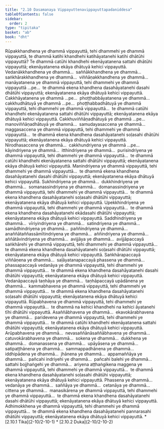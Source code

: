 ```yaml
---
title: "2.10 Dasamanaya Vippayuttenavippayuttapadaniddesa"
tableOfContents: false
sidebar:
  order: 2
type: "tipitaka"
basket: "ab"
book: "dht"
---
```



<DynamicBreadcrumb />

<Division number="353" book="dht" bookNo="31" page="65">

<Paragraph number="443" book="dht">
Rūpakkhandhena ye dhammā vippayuttā, tehi dhammehi ye dhammā vippayuttā, te dhammā katihi khandhehi katihāyatanehi katihi dhātūhi vippayuttā? Te dhammā catūhi khandhehi ekenāyatanena sattahi dhātūhi vippayuttā; ekenāyatanena ekāya dhātuyā kehici vippayuttā.


</Paragraph>

</Division>
<Division number="354" book="dht" bookNo="31" page="65">

<Paragraph number="444" book="dht">
Vedanākkhandhena ye dhammā…  saññākkhandhena ye dhammā…  saṅkhārakkhandhena ye dhammā…  viññāṇakkhandhena ye dhammā…  manāyatanena ye dhammā vippayuttā, tehi dhammehi ye dhammā vippayuttā …pe…  te dhammā ekena khandhena dasahāyatanehi dasahi dhātūhi vippayuttā; ekenāyatanena ekāya dhātuyā kehici vippayuttā.


</Paragraph>

</Division>
<Division number="355" book="dht" bookNo="31" page="65">

<Paragraph number="445" book="dht">
Cakkhāyatanena ye dhammā …pe…  phoṭṭhabbāyatanena ye dhammā…  cakkhudhātuyā ye dhammā …pe…  phoṭṭhabbadhātuyā ye dhammā vippayuttā, tehi dhammehi ye dhammā vippayuttā…  te dhammā catūhi khandhehi ekenāyatanena sattahi dhātūhi vippayuttā; ekenāyatanena ekāya dhātuyā kehici vippayuttā.


</Paragraph>

</Division>
<Division number="356" book="dht" bookNo="31" page="65">

<Paragraph number="446" book="dht">
Cakkhuviññāṇadhātuyā ye dhammā …pe…  manoviññāṇadhātuyā ye dhammā…  samudayasaccena ye dhammā…  maggasaccena ye dhammā vippayuttā, tehi dhammehi ye dhammā vippayuttā…  te dhammā ekena khandhena dasahāyatanehi soḷasahi dhātūhi vippayuttā; ekenāyatanena ekāya dhātuyā kehici vippayuttā.


</Paragraph>

</Division>
<Division number="357" book="dht" bookNo="31" page="65">

<Paragraph number="447" book="dht">
Nirodhasaccena ye dhammā…  cakkhundriyena ye dhammā …pe…  kāyindriyena ye dhammā…  itthindriyena ye dhammā…  purisindriyena ye dhammā vippayuttā, tehi dhammehi ye dhammā vippayuttā…  te dhammā catūhi khandhehi ekenāyatanena sattahi dhātūhi vippayuttā; ekenāyatanena ekāya dhātuyā kehici vippayuttā.


</Paragraph>

</Division>
<Division number="358" book="dht" bookNo="31" page="66">

<Paragraph number="448" book="dht">
Manindriyena ye dhammā vippayuttā, tehi dhammehi ye dhammā vippayuttā…  te dhammā ekena khandhena dasahāyatanehi dasahi dhātūhi vippayuttā; ekenāyatanena ekāya dhātuyā kehici vippayuttā.


</Paragraph>

</Division>
<Division number="359" book="dht" bookNo="31" page="66">

<Paragraph number="449" book="dht">
Sukhindriyena ye dhammā…  dukkhindriyena ye dhammā…  somanassindriyena ye dhammā…  domanassindriyena ye dhammā vippayuttā, tehi dhammehi ye dhammā vippayuttā…  te dhammā ekena khandhena dasahāyatanehi soḷasahi dhātūhi vippayuttā; ekenāyatanena ekāya dhātuyā kehici vippayuttā.


</Paragraph>

</Division>
<Division number="360" book="dht" bookNo="31" page="66">

<Paragraph number="450" book="dht">
Upekkhindriyena ye dhammā vippayuttā, tehi dhammehi ye dhammā vippayuttā…  te dhammā ekena khandhena dasahāyatanehi ekādasahi dhātūhi vippayuttā; ekenāyatanena ekāya dhātuyā kehici vippayuttā.


</Paragraph>

</Division>
<Division number="361" book="dht" bookNo="31" page="66">

<Paragraph number="451" book="dht">
Saddhindriyena ye dhammā…  vīriyindriyena ye dhammā…  satindriyena ye dhammā…  samādhindriyena ye dhammā…  paññindriyena ye dhammā…  anaññātaññassāmītindriyena ye dhammā…  aññindriyena ye dhammā…  aññātāvindriyena ye dhammā…  avijjāya ye dhammā…  avijjāpaccayā saṅkhārehi ye dhammā vippayuttā, tehi dhammehi ye dhammā vippayuttā…  te dhammā ekena khandhena dasahāyatanehi soḷasahi dhātūhi vippayuttā; ekenāyatanena ekāya dhātuyā kehici vippayuttā.


</Paragraph>

</Division>
<Division number="362" book="dht" bookNo="31" page="66">

<Paragraph number="452" book="dht">
Saṅkhārapaccayā viññāṇena ye dhammā…  saḷāyatanapaccayā phassena ye dhammā…  phassapaccayā vedanāya ye dhammā vippayuttā, tehi dhammehi ye dhammā vippayuttā…  te dhammā ekena khandhena dasahāyatanehi dasahi dhātūhi vippayuttā; ekenāyatanena ekāya dhātuyā kehici vippayuttā.


</Paragraph>

</Division>
<Division number="363" book="dht" bookNo="31" page="66">

<Paragraph number="453" book="dht">
Vedanāpaccayā taṇhāya ye dhammā…  taṇhāpaccayā upādānena ye dhammā…  kammabhavena ye dhammā vippayuttā, tehi dhammehi ye dhammā vippayuttā…  te dhammā ekena khandhena dasahāyatanehi soḷasahi dhātūhi vippayuttā; ekenāyatanena ekāya dhātuyā kehici vippayuttā.


</Paragraph>

</Division>
<Division number="364" book="dht" bookNo="31" page="67">

<Paragraph number="454" book="dht">
Rūpabhavena ye dhammā vippayuttā, tehi dhammehi ye dhammā vippayuttā…  te dhammā na kehici khandhehi na kehici āyatanehi tīhi dhātūhi vippayuttā.


</Paragraph>

</Division>
<Division number="365" book="dht" bookNo="31" page="67">

<Paragraph number="455" book="dht">
Asaññābhavena ye dhammā…  ekavokārabhavena ye dhammā…  paridevena ye dhammā vippayuttā, tehi dhammehi ye dhammā vippayuttā…  te dhammā catūhi khandhehi ekenāyatanena sattahi dhātūhi vippayuttā; ekenāyatanena ekāya dhātuyā kehici vippayuttā.


</Paragraph>

</Division>
<Division number="366" book="dht" bookNo="31" page="67">

<Paragraph number="456" book="dht">
Arūpabhavena ye dhammā…  nevasaññānāsaññābhavena ye dhammā…  catuvokārabhavena ye dhammā…  sokena ye dhammā…  dukkhena ye dhammā…  domanassena ye dhammā…  upāyāsena ye dhammā…  satipaṭṭhānena ye dhammā…  sammappadhānena ye dhammā…  iddhipādena ye dhammā…  jhānena ye dhammā…  appamaññāya ye dhammā…  pañcahi indriyehi ye dhammā…  pañcahi balehi ye dhammā…  sattahi bojjhaṅgehi ye dhammā…  ariyena aṭṭhaṅgikena maggena ye dhammā vippayuttā, tehi dhammehi ye dhammā vippayuttā…  te dhammā ekena khandhena dasahāyatanehi soḷasahi dhātūhi vippayuttā; ekenāyatanena ekāya dhātuyā kehici vippayuttā.


</Paragraph>

</Division>
<Division number="367" book="dht" bookNo="31" page="67">

<Paragraph number="457" book="dht">
Phassena ye dhammā…  vedanāya ye dhammā…  saññāya ye dhammā…  cetanāya ye dhammā…  cittena ye dhammā…  manasikārena ye dhammā vippayuttā, tehi dhammehi ye dhammā vippayuttā…  te dhammā ekena khandhena dasahāyatanehi dasahi dhātūhi vippayuttā; ekenāyatanena ekāya dhātuyā kehici vippayuttā.


</Paragraph>

</Division>
<Division number="368" book="dht" bookNo="31" page="67">

<Paragraph number="458" book="dht">
Adhimokkhena ye dhammā vippayuttā, tehi dhammehi ye dhammā vippayuttā…  te dhammā ekena khandhena dasahāyatanehi pannarasahi dhātūhi vippayuttā; ekenāyatanena ekāya dhātuyā kehici vippayuttā.

</Paragraph>
</Division>

<TableOfContents book="dht" section="2.10">
* [2.10.1 Tika](2-10/2-10-1)
* [2.10.2 Duka](2-10/2-10-2)
</TableOfContents>